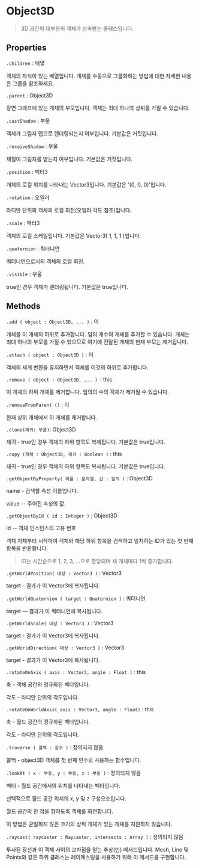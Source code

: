 # Object3D

> 3D 공간의 대부분의 객체가 상속받는 클래스입니다.

## Properties

`.children` : 배열

객체의 자식이 있는 배열입니다. 개체를 수동으로 그룹화하는 방법에 대한 자세한 내용은 그룹을 참조하세요.

`.parent` : Object3D

장면 그래프에 있는 개체의 부모입니다. 객체는 최대 하나의 상위를 가질 수 있습니다.

`.castShadow` : 부울

객체가 그림자 맵으로 렌더링되는지 여부입니다. 기본값은 거짓입니다.

`.receiveShadow` : 부울

재질이 그림자를 받는지 여부입니다. 기본값은 거짓입니다.

`.position` : 벡터3

개체의 로컬 위치를 나타내는 Vector3입니다. 기본값은 '(0, 0, 0)'입니다.

`.rotation` : 오일러

라디안 단위의 객체의 로컬 회전(오일러 각도 참조)입니다.

`.scale` : 벡터3

객체의 로컬 스케일입니다. 기본값은 Vector3( 1, 1, 1 )입니다.

`.quaternion` : 쿼터니언

쿼터니언으로서의 객체의 로컬 회전.

`.visible` : 부울

true인 경우 객체가 렌더링됩니다. 기본값은 true입니다.

## Methods

`.add ( object : Object3D, ... )` : 이

개체를 이 개체의 하위로 추가합니다. 임의 개수의 개체를 추가할 수 있습니다. 개체는 최대 하나의 부모를 가질 수 있으므로 여기에 전달된 개체의 현재 부모는 제거됩니다.

`.attach ( object : Object3D )` : 이

객체의 세계 변환을 유지하면서 객체를 이것의 하위로 추가합니다.

`.remove ( object : Object3D, ... ) `: this

이 개체의 하위 개체를 제거합니다. 임의의 수의 객체가 제거될 수 있습니다.

`.removeFromParent ()` : 이

현재 상위 개체에서 이 개체를 제거합니다.

`.clone(재귀: 부울)`: Object3D

재귀 - true인 경우 객체의 하위 항목도 복제됩니다. 기본값은 true입니다.

`.copy (객체 : Object3D, 재귀 : Boolean )` : this

재귀 - true인 경우 객체의 하위 항목도 복사됩니다. 기본값은 true입니다.

`.getObjectByProperty( 이름 : 문자열, 값 : 임의 )` : Object3D

name - 검색할 속성 이름입니다.

value -- 주어진 속성의 값.

`.getObjectById ( id : Integer )` : Object3D

id -- 객체 인스턴스의 고유 번호

객체 자체부터 시작하여 객체와 해당 하위 항목을 검색하고 일치하는 ID가 있는 첫 번째 항목을 반환합니다.

> ID는 시간순으로 1, 2, 3, ...으로 할당되며 새 개체마다 1씩 증가합니다.

`.getWorldPosition( 대상 : Vector3 )` : Vector3

target - 결과가 이 Vector3에 복사됩니다.

`.getWorldQuaternion ( target : Quaternion )` : 쿼터니언

target — 결과가 이 쿼터니언에 복사됩니다.

`.getWorldScale( 대상 : Vector3 )` : Vector3

target - 결과가 이 Vector3에 복사됩니다.

`.getWorldDirection( 대상 : Vector3 )` : Vector3

target - 결과가 이 Vector3에 복사됩니다.

`.rotateOnAxis ( axis : Vector3, angle : Float )` : this

축 - 객체 공간의 정규화된 벡터입니다.

각도 - 라디안 단위의 각도입니다.

`.rotateOnWorldAxis( axis : Vector3, angle : Float)` : this

축 - 월드 공간의 정규화된 벡터입니다.

각도 - 라디안 단위의 각도입니다.

`.traverse ( 콜백 : 함수 )` : 정의되지 않음

콜백 - object3D 객체를 첫 번째 인수로 사용하는 함수입니다.

`.lookAt ( x : 부동, y : 부동, z : 부동 )` : 정의되지 않음

벡터 - 월드 공간에서의 위치를 나타내는 벡터입니다.

선택적으로 월드 공간 위치의 x, y 및 z 구성요소입니다.

월드 공간의 한 점을 향하도록 객체를 회전합니다.

이 방법은 균일하지 않은 크기의 상위 개체가 있는 개체를 지원하지 않습니다.

`.raycast( raycaster : Raycaster, intersects : Array )` : 정의되지 않음

투사된 광선과 이 객체 사이의 교차점을 얻는 추상(빈) 메서드입니다. Mesh, Line 및 Points와 같은 하위 클래스는 레이캐스팅을 사용하기 위해 이 메서드를 구현합니다.
